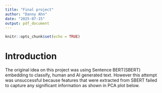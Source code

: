 ---
title: "Final project"
author: "Danny Ahn"
date: "2025-07-15"
output: pdf_document
---

```{r setup, include=FALSE}
knitr::opts_chunk$set(echo = TRUE)
```

# Introduction
The original idea on this project was using Sentence BERT(SBERT) embedding to classify, human and AI generated text. However this attempt was unsuccessful because features that were extracted from SBERT failed to capture any significant information as shown in PCA plot below.






